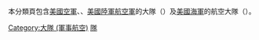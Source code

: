 本分類頁包含[[美國空軍|美國空軍]]、{{Link-en|美國海軍陸戰隊航空兵|United States Marine Corps Aviation}}、[[美國陸軍航空軍|美國陸軍航空軍]]的大隊（{{lang|en|Group}}）及[[美國海軍|美國海軍]]的航空大隊（{{lang|en|Wing}}）。
[[Category:大隊_(軍事航空)|Category:大隊 (軍事航空)]]
[[Category:美國軍事航空|隊]]